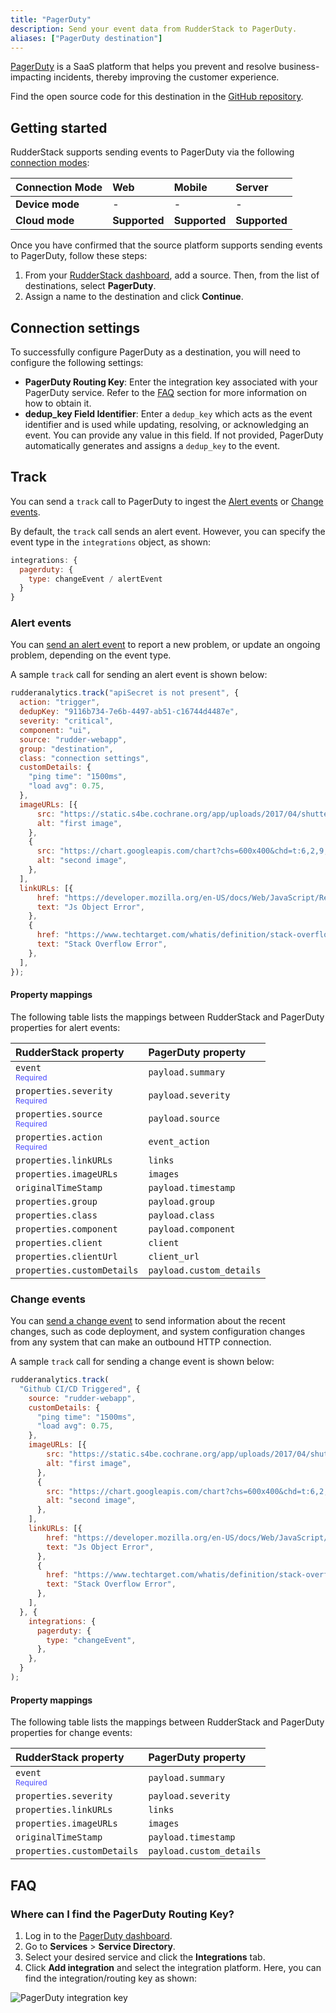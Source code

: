 ```yaml
---
title: "PagerDuty"
description: Send your event data from RudderStack to PagerDuty.
aliases: ["PagerDuty destination"]
---
```


[PagerDuty](https://www.pagerduty.com/) is a SaaS platform that helps you prevent and resolve business-impacting incidents, thereby improving the customer experience.

Find the open source code for this destination in the <a href="https://github.com/rudderlabs/rudder-transformer/tree/master/src/v0/destinations/pagerduty">GitHub repository</a>.

## Getting started

RudderStack supports sending events to PagerDuty via the following <a href="https://rudderstack.com/docs/rudderstack-cloud/rudderstack-connection-modes/">connection modes</a>:

| **Connection Mode** | **Web** | **Mobile** | **Server** |
| :--- | :--- | :--- | :--- |
| **Device mode** | -  | - | - |
| **Cloud mode** | **Supported**  | **Supported** | **Supported** |

Once you have confirmed that the source platform supports sending events to PagerDuty, follow these steps:

1. From your [RudderStack dashboard](https://app.rudderstack.com/), add a source. Then, from the list of destinations, select **PagerDuty**.
2. Assign a name to the destination and click **Continue**.

## Connection settings

To successfully configure PagerDuty as a destination, you will need to configure the following settings:

- **PagerDuty Routing Key**: Enter the integration key associated with your PagerDuty service. Refer to the <a href="#faq">FAQ</a> section for more information on how to obtain it.
- **dedup_key Field Identifier**: Enter a `dedup_key` which acts as the event identifier and is used while updating, resolving, or acknowledging an event. You can provide any value in this field. If not provided, PagerDuty automatically generates and assigns a `dedup_key` to the event.

## Track

You can send a <Link to="/event-spec/standard-events/track">`track`</Link> call to PagerDuty to ingest the [Alert events](https://developer.pagerduty.com/docs/ZG9jOjExMDI5NTgx-send-an-alert-event) or [Change events](https://developer.pagerduty.com/docs/ZG9jOjExMDI5NTgy-send-a-change-event).

By default, the `track` call sends an alert event. However, you can specify the event type in the `integrations` object, as shown:

```javascript
integrations: {
  pagerduty: {
    type: changeEvent / alertEvent
  }
}
```

### Alert events

You can [send an alert event](https://developer.pagerduty.com/docs/ZG9jOjExMDI5NTgx-send-an-alert-event) to report a new problem, or update an ongoing problem, depending on the event type.

A sample `track` call for sending an alert event is shown below:

```javascript
rudderanalytics.track("apiSecret is not present", {
  action: "trigger",
  dedupKey: "9116b734-7e6b-4497-ab51-c16744d4487e",
  severity: "critical",
  component: "ui",
  source: "rudder-webapp",
  group: "destination",
  class: "connection settings",
  customDetails: {
    "ping time": "1500ms",
    "load avg": 0.75,
  },
  imageURLs: [{
      src: "https://static.s4be.cochrane.org/app/uploads/2017/04/shutterstock_531145954.jpg",
      alt: "first image",
    },
    {
      src: "https://chart.googleapis.com/chart?chs=600x400&chd=t:6,2,9,5,2,5,7,4,8,2,1&cht=lc&chds=a&chxt=y&chm=D,0033FF,0,0,5,1",
      alt: "second image",
    },
  ],
  linkURLs: [{
      href: "https://developer.mozilla.org/en-US/docs/Web/JavaScript/Reference/Global_Objects/Error",
      text: "Js Object Error",
    },
    {
      href: "https://www.techtarget.com/whatis/definition/stack-overflow#:~:text=A%20stack%20overflow%20is%20a,been%20allocated%20to%20that%20stack",
      text: "Stack Overflow Error",
    },
  ],
});
```

#### Property mappings

The following table lists the mappings between RudderStack and PagerDuty properties for alert events:

| RudderStack property | PagerDuty property | 
| :----------------- | :--------------- |
| `event` <br/> <span style="color: #4D4DFF;font-size:12px;">Required</span>     | `payload.summary`      |
| `properties.severity`  <br/> <span style="color: #4D4DFF;font-size:12px;">Required</span>  | `payload.severity`     | 
| `properties.source`  <br/> <span style="color: #4D4DFF;font-size:12px;">Required</span>    | `payload.source`      | 
| `properties.action`  <br/> <span style="color: #4D4DFF;font-size:12px;">Required</span>    | `event_action`      | 
| `properties.linkURLs`     | `links`      | 
| `properties.imageURLs`   | `images`     | 
| `originalTimeStamp`     | `payload.timestamp`      | 
| `properties.group`   | `payload.group`     | 
| `properties.class`     | `payload.class`      | 
| `properties.component`   | `payload.component`     | 
| `properties.client`   | `client`     | 
| `properties.clientUrl`     | `client_url`      | 
| `properties.customDetails`   | `payload.custom_details`     | 

### Change events

You can [send a change event](https://developer.pagerduty.com/docs/ZG9jOjExMDI5NTgy-send-a-change-event) to send information about the recent changes, such as code deployment, and system configuration changes from any system that can make an outbound HTTP connection.

A sample `track` call for sending a change event is shown below:

```javascript
rudderanalytics.track(
  "Github CI/CD Triggered", {
    source: "rudder-webapp",
    customDetails: {
      "ping time": "1500ms",
      "load avg": 0.75,
    },
    imageURLs: [{
        src: "https://static.s4be.cochrane.org/app/uploads/2017/04/shutterstock_531145954.jpg",
        alt: "first image",
      },
      {
        src: "https://chart.googleapis.com/chart?chs=600x400&chd=t:6,2,9,5,2,5,7,4,8,2,1&cht=lc&chds=a&chxt=y&chm=D,0033FF,0,0,5,1",
        alt: "second image",
      },
    ],
    linkURLs: [{
        href: "https://developer.mozilla.org/en-US/docs/Web/JavaScript/Reference/Global_Objects/Error",
        text: "Js Object Error",
      },
      {
        href: "https://www.techtarget.com/whatis/definition/stack-overflow#:~:text=A%20stack%20overflow%20is%20a,been%20allocated%20to%20that%20stack",
        text: "Stack Overflow Error",
      },
    ],
  }, {
    integrations: {
      pagerduty: {
        type: "changeEvent",
      },
    },
  }
);
```

#### Property mappings

The following table lists the mappings between RudderStack and PagerDuty properties for change events:

| RudderStack property | PagerDuty property | 
| :----------------- | :--------------- |
| `event` <br/> <span style="color: #4D4DFF;font-size:12px;">Required</span>    | `payload.summary`      |
| `properties.severity`   | `payload.severity`     | 
| `properties.linkURLs`     | `links`      | 
| `properties.imageURLs`   | `images`     | 
| `originalTimeStamp`     | `payload.timestamp`      | 
| `properties.customDetails`   | `payload.custom_details`     |

## FAQ

### Where can I find the PagerDuty Routing Key?

1. Log in to the [PagerDuty dashboard](https://app.pagerduty.com/).
2. Go to **Services** > **Service Directory**.
3. Select your desired service and click the **Integrations** tab.
4. Click **Add integration** and select the integration platform. Here, you can find the integration/routing key as shown:

<img src="../../assets/event-stream-destinations/integration-key-pagerduty.png" alt="PagerDuty integration key"/>